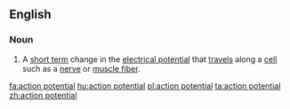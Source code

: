 ==English==

===Noun===
{{en-noun}}
{{wikipedia}}

# A [[short term]] change in the [[electrical potential]] that [[travel]]s along a [[cell]] such as a [[nerve]] or [[muscle fiber]].

[[fa:action potential]]
[[hu:action potential]]
[[pl:action potential]]
[[ta:action potential]]
[[zh:action potential]]